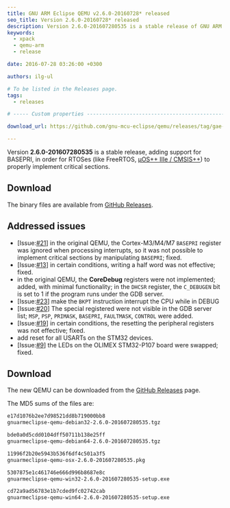 ```yaml
---
title: GNU ARM Eclipse QEMU v2.6.0-20160728* released
seo_title: Version 2.6.0-20160728* released
description: Version 2.6.0-201607280535 is a stable release of GNU ARM Eclipse QEMU.
keywords:
  - xpack
  - qemu-arm
  - release

date: 2016-07-28 03:26:00 +0300

authors: ilg-ul

# To be listed in the Releases page.
tags:
  - releases

# ----- Custom properties -----------------------------------------------------

download_url: https://github.com/gnu-mcu-eclipse/qemu/releases/tag/gae-2.6.0-20160728/

---
```



Version **2.6.0-201607280535** is a stable release, adding support for BASEPRI, in order for RTOSes (like FreeRTOS, [µOS++ IIIe / CMSIS++](https://micro-os-plus.github.io)) to properly implement critical sections.

<!-- truncate -->

<PageMetadata title={frontMatter.seo_title} />

## Download

The binary files are available from <a href={frontMatter.download_url}>GitHub Releases</a>.

## Addressed issues

- [Issue:[#21](https://github.com/gnu-mcu-eclipse/qemu/issues/21)] in the original QEMU, the Cortex-M3/M4/M7 `BASEPRI` register was ignored when processing interrupts, so it was not possible to implement critical sections by manipulating `BASEPRI`; fixed.
- [Issue:[#13](https://github.com/gnu-mcu-eclipse/qemu/issues/13)] in certain conditions, writing a half word was not effective; fixed.
- in the original QEMU, the **CoreDebug** registers were not implemented; added, with minimal functionality; in the `DHCSR` register, the `C_DEBUGEN` bit is set to 1 if the program runs under the GDB server.
- [Issue:[#23](https://github.com/gnu-mcu-eclipse/qemu/issues/23)] make the `BKPT` instruction interrupt the CPU while in DEBUG
- [Issue:[#20](https://github.com/gnu-mcu-eclipse/qemu/issues/20)] The special registered were not visible in the GDB server list; `MSP`, `PSP`, `PRIMASK`, `BASEPRI`, `FAULTMASK`, `CONTROL` were added.
- [Issue:[#19](https://github.com/gnu-mcu-eclipse/qemu/issues/19)] in certain conditions, the resetting the peripheral registers was not effective; fixed.
- add reset for all USARTs on the STM32 devices.
- [Issue:[#9](https://github.com/gnu-mcu-eclipse/qemu/issues/9)] the LEDs on the OLIMEX STM32-P107 board were swapped; fixed.

## Download

The new QEMU can be downloaded from the <a href={frontMatter.download_url}>GitHub Releases</a> page.

The MD5 sums of the files are:

```txt
e17d1076b2ee7d98521dd8b719000bb8
gnuarmeclipse-qemu-debian32-2.6.0-201607280535.tgz

bde0a0d5cdd0104dff50711b138e25ff
gnuarmeclipse-qemu-debian64-2.6.0-201607280535.tgz

11996f2b20e5943b536f6df4c501a3f5
gnuarmeclipse-qemu-osx-2.6.0-201607280535.pkg

5307875e1c461746e666d996b8687e8c
gnuarmeclipse-qemu-win32-2.6.0-201607280535-setup.exe

cd72a9ad56783e1b7cded9fc02742cab
gnuarmeclipse-qemu-win64-2.6.0-201607280535-setup.exe

```
